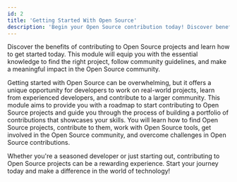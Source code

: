 ```yaml
---
id: 2
title: 'Getting Started With Open Source'
description: 'Begin your Open Source contribution today! Discover benefits and learn to find the right project, follow guidelines, and make an impact. Start now!'
---
```

<p class="lead">Discover the benefits of contributing to Open Source projects and learn how to get started today. This module will equip you with the essential knowledge to find the right project, follow community guidelines, and make a meaningful impact in the Open Source community.</p>
        
Getting started with Open Source can be overwhelming, but it offers a unique opportunity for developers to work on real-world projects, learn from experienced developers, and contribute to a larger community. This module aims to provide you with a roadmap to start contributing to Open Source projects and guide you through the process of building a portfolio of contributions that showcases your skills. You will learn how to find Open Source projects, contribute to them, work with Open Source tools, get involved in the Open Source community, and overcome challenges in Open Source contributions.

Whether you're a seasoned developer or just starting out, contributing to Open Source projects can be a rewarding experience. Start your journey today and make a difference in the world of technology!

